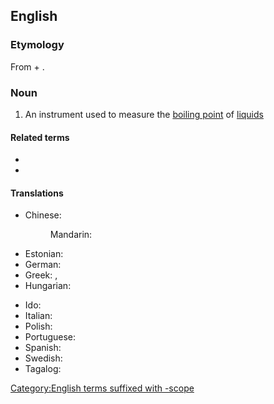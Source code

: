 {{also|ébullioscope}}
==English==

===Etymology===
From {{uder|en|la|ēbullīre}} + {{m|en|-scope}}.

===Noun===
{{en-noun}}

# {{lb|en|physics}} An instrument used to measure the [[boiling point]] of [[liquid]]s

====Related terms====
* {{l|en|ebullioscopic}}
* {{l|en|ebullioscopy}}

====Translations====
{{trans-top|an instrument used to measure the boiling point of liquids}}
* Chinese:
*: Mandarin: {{t|cmn|沸点测定器|sc=Hani}}
* Estonian: {{t|et|ebullioskoop}}
* German: {{t|de|Ebullioskop|m}}
* Greek: {{t+|el|ζεσεοσκόπιο|n|sc=Grek}}, {{t|el|ζεοσκόπιο|sc=Grek}}
* Hungarian: {{t+|hu|ebullioszkóp}}
{{trans-mid}}
* Ido: {{t+|io|ebulioskopo}}
* Italian: {{t|it|ebullioscopio|m}}
* Polish: {{t|pl|ebulioskop|m}}
* Portuguese: {{t|pt|ebulioscópio|m}}
* Spanish: {{t|es|ebulloscopía|f}}
* Swedish: {{t|sv|ebullioskop}}
* Tagalog: {{t|tl|kulunsipat}}
{{trans-bottom}}

[[Category:English terms suffixed with -scope]]